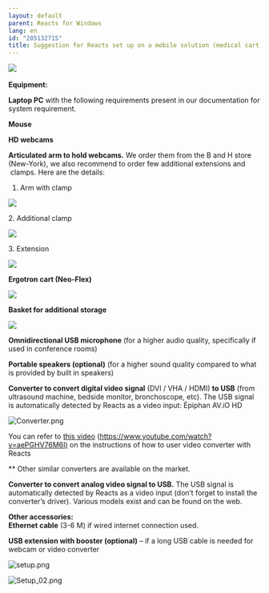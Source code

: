 ```yaml
---
layout: default
parent: Reacts for Windows
lang: en
id: "205132715"
title: Suggestion for Reacts set up on a mobile solution (medical cart)
---
```

  
  

![](@assets/attachments/Medical_cart_1.png) 

**Equipment:**

**Laptop PC** with the following requirements present in our documentation for system requirement.

**Mouse**

**HD webcams**

**Articulated arm to hold webcams.** We order them from the B and H store (New-York), we also recommend to order few additional extensions and  clamps. Here are the details:

1.  Arm with clamp 

![](@assets/attachments/medical_cart_2.png)

2. Additional clamp

![](@assets/attachments/madical_cart_3.png)

3. Extension

![](@assets/attachments/medical_cart_4.png)

**Ergotron cart (Neo-Flex)** 

![](@assets/attachments/medical_cart_5.png)

**Basket for additional storage**

**![](@assets/attachments/medical_cart_6.png)**

**Omnidirectional USB microphone** (for a higher audio quality, specifically if used in conference rooms)  
  
**Portable speakers (optional)** (for a higher sound quality compared to what is provided by built in speakers)

**Converter to convert digital video signal** (DVI / VHA / HDMI) **to USB** (from ultrasound machine, bedside monitor, bronchoscope, etc). The USB signal is automatically detected by Reacts as a video input: Épiphan AV.iO HD

![Converter.png](@assets/attachments/Converter.png)

You can refer to [this video](https://www.youtube.com/watch?v=aePGHV76M6I) ([https://www.youtube.com/watch?v=aePGHV76M6I)](https://www.youtube.com/watch?v=aePGHV76M6I_) on the instructions of how to user video converter with Reacts

\*\* Other similar converters are available on the market.

**Converter to convert analog video signal to USB.** The USB signal is automatically detected by Reacts as a video input (don’t forget to install the converter’s driver). Various models exist and can be found on the web.

  
**Other accessories:**  
**Ethernet cable** (3-6 M) if wired internet connection used.

**USB extension with booster (optional)** – if a long USB cable is needed for webcam or video converter

![setup.png](@assets/attachments/7625030128925)

![Setup_02.png](@assets/attachments/7625032277149)


